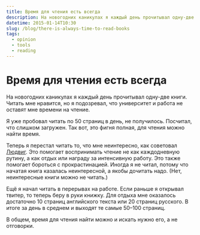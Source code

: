 ```yaml
---
title: Время для чтения есть всегда
description: На новогодних каникулах я каждый день прочитывал одну-две книги. Читать мне нравится, но я подозревал, что университет и работа не оставят мне времени на чтение.
datetime: 2015-01-14T10:30
slug: /blog/there-is-always-time-to-read-books
tags:
  - opinion
  - tools
  - reading
---
```


# Время для чтения есть всегда

На новогодних каникулах я каждый день прочитывал одну-две книги. Читать мне нравится, но я подозревал, что университет и работа не оставят мне времени на чтение.

Я уже пробовал читать по 50 страниц в день, не получилось. Посчитал, что слишком загружен. Так вот, это фигня полная, для чтения можно найти время.

Теперь я перестал читать то, что мне неинтересно, как советовал [Людвиг](https://ludwigbistronovsky.ru). Это помогает воспринимать чтение не как каждодневную рутину, а как отдых или награду за интенсивную работу. Это также помогает бороться с прокрастинацией. Иногда я не читал, потому что начатая книга казалась неинтересной, а якобы дочитать надо. (Нет, неинтересные книги можно не читать.)

Ещё я начал читать в перерывах на работе. Если раньше я открывал твитер, то теперь беру в руки книжку. Для отдыха мне оказалось достаточно 10 страниц английского текста или 20 страниц русского. В итоге за день в среднем и выходят те самые 50–100 страниц.

В общем, время для чтения найти можно и искать нужно его, а не отговорки.
